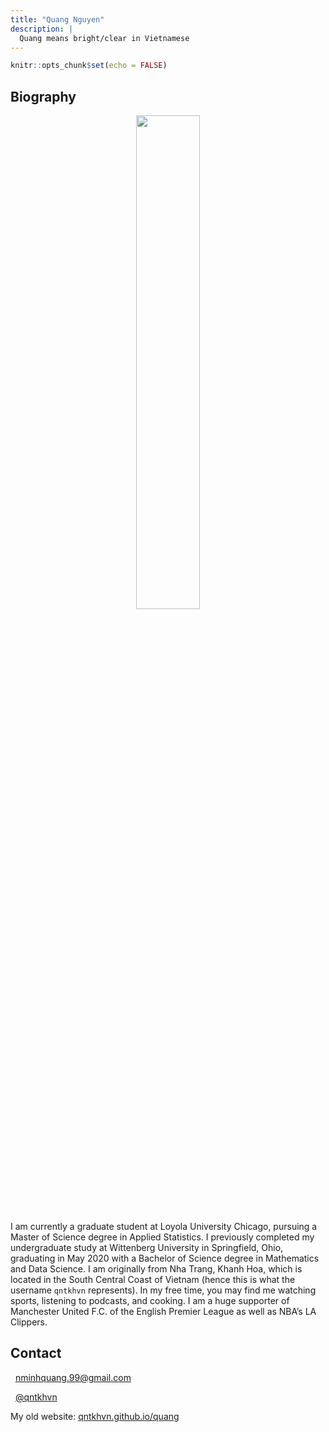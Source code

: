 ```yaml
---
title: "Quang Nguyen"
description: |
  Quang means bright/clear in Vietnamese
---
```


```r
knitr::opts_chunk$set(echo = FALSE)
```

## Biography

<center>

![](https://raw.githubusercontent.com/qntkhvn/quang/main/images/me.png){width=45%}

</center>

I am currently a graduate student at Loyola University Chicago, pursuing a Master of Science degree in Applied Statistics. I previously completed my undergraduate study at Wittenberg University in Springfield, Ohio, graduating in May 2020 with a Bachelor of Science degree in Mathematics and Data Science. I am originally from Nha Trang, Khanh Hoa, which is located in the South Central Coast of Vietnam (hence this is what the username `qntkhvn` represents). In my free time, you may find me watching sports, listening to podcasts, and cooking. I am a huge supporter of Manchester United F.C. of the English Premier League as well as NBA's LA Clippers.

## Contact

<font size="4"><i class="fas fa-envelope"></i></font> &nbsp; <nminhquang.99@gmail.com>

<font size="4"><i class="fab fa-twitter"></i></font> &nbsp; [\@qntkhvn](https://twitter.com/qntkhvn)

My old website: [qntkhvn.github.io/quang](https://qntkhvn.github.io/quang)